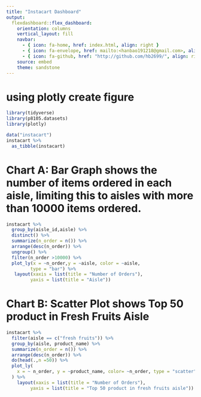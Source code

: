 ```yaml
---
title: "Instacart Dashboard"
output: 
  flexdashboard::flex_dashboard:
    orientation: columns
    vertical_layout: fill
    navbar:
      - { icon: fa-home, href: index.html, align: right }
      - { icon: fa-envelope, href: mailto:<hanbao191218@gmail.com>, align: right }
      - { icon: fa-github, href: "http://github.com/hb2699/", align: right }
    source: embed
    theme: sandstone
---
```


#  using plotly create figure

```r
library(tidyverse)
library(p8105.datasets)
library(plotly)
```

```r
data("instacart")
instacart %>% 
  as_tibble(instacart)
```

# Chart A: Bar Graph shows the number of items ordered in each aisle, limiting this to aisles with more than 10000 items ordered.

```r
instacart %>%
  group_by(aisle_id,aisle) %>% 
  distinct() %>% 
  summarize(n_order = n()) %>% 
  arrange(desc(n_order)) %>% 
  ungroup() %>% 
  filter(n_order >10000) %>% 
  plot_ly(x = ~n_order,y = ~aisle, color = ~aisle,
         type = "bar") %>% 
   layout(xaxis = list(title = "Number of Orders"),
         yaxis = list(title = "Aisle"))
```

# Chart B: Scatter Plot shows Top 50 product in Fresh Fruits Aisle

```r
instacart %>% 
  filter(aisle == c("fresh fruits")) %>%              
  group_by(aisle, product_name) %>% 
  summarize(n_order = n()) %>% 
  arrange(desc(n_order)) %>% 
  do(head(.,n =50)) %>% 
  plot_ly(
    x = ~ n_order, y = ~product_name, color= ~n_order, type = "scatter", alpha = 0.5
  ) %>% 
    layout(xaxis = list(title = "Number of Orders"),
         yaxis = list(title = "Top 50 product in fresh fruits aisle"))
  
```

